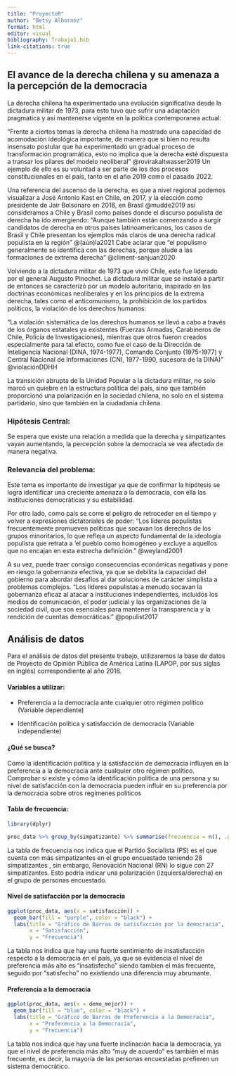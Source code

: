 ```yaml
---
title: "ProyectoR"
author: "Betsy Albornoz"
format: html
editor: visual
bibliography: Trabajo1.bib
link-citations: true 
---
```


## El avance de la derecha chilena y su amenaza a la percepción de la democracia 

La derecha chilena ha experimentado una evolución significativa desde la dictadura militar de 1973, para esto tuvo que sufrir una adaptación pragmatica y así mantenerse vigente en la politica contemporanea actual:

"Frente a ciertos temas la derecha chilena ha mostrado una capacidad de acomodación ideológica importante, de manera que si bien no resulta insensato postular que ha experimentado un gradual proceso de transformación programática, esto no implica que la derecha esté dispuesta a transar los pilares del modelo neoliberal" @rovirakaltwasser2019 Un ejemplo de ello es su voluntad a ser parte de los dos procesos constitucionales en el país, tanto en el año 2019 como el pasado 2022.

Una referencia del ascenso de la derecha, es que a nivel regional podemos visualizar a José Antonio Kast en Chile, en 2017, y la elección como presidente de Jair Bolsonaro en 2018, en Brasil @mudde2019 así consideramos a Chile y Brasil como países donde el discurso populista de derecha ha ido emergiendo: “Aunque también están comenzando a surgir candidatos de derecha en otros países latinoamericanos, los casos de Brasil y Chile presentan los ejemplos más claros de una derecha radical populista en la región” @(aún)la2021 Cabe aclarar que "el populismo generalmente se identifica con las derechas, porque alude a las formaciones de extrema derecha" @climent-sanjuan2020

Volviendo a la dictadura militar de 1973 que vivió Chile, este fue liderado por el general Augusto Pinochet. La dictadura militar que se instaló a partir de entonces se caracterizó por un modelo autoritario, inspirado en las doctrinas económicas neoliberales y en los principios de la extrema derecha, tales como el anticomunismo, la prohibición de los partidos políticos, la violación de los derechos humanos:

“La violación sistemática de los derechos humanos se llevó a cabo a través de los órganos estatales ya existentes (Fuerzas Armadas, Carabineros de Chile, Policía de Investigaciones), mientras que otros fueron creados especialmente para tal efecto, como fue el caso de la Dirección de Inteligencia Nacional (DINA, 1974-1977), Comando Conjunto (1975-1977) y Central Nacional de Informaciones (CNI, 1977-1990, sucesora de la DINA)” @violaciónDDHH

La transición abrupta de la Unidad Popular a la dictadura militar, no solo marcó un quiebre en la estructura política del país, sino que también proporcionó una polarización en la sociedad chilena, no solo en el sistema partidario, sino que también en la ciudadanía chilena.

### Hipótesis Central:

Se espera que existe una relación a medida que la derecha y simpatizantes vayan aumentando, la percepción sobre la democracia se vea afectada de manera negativa.

### Relevancia del problema:

Este tema es importante de investigar ya que de confirmar la hipótesis se logra identificar una creciente amenaza a la democracia, con ella las instituciones democráticas y su estabilidad.

Por otro lado, como país se corre el peligro de retroceder en el tiempo y volver a expresiones dictatoriales de poder: “Los líderes populistas frecuentemente promueven políticas que socavan los derechos de los grupos minoritarios, lo que refleja un aspecto fundamental de la ideología populista que retrata a 'el pueblo como homogéneo y excluye a aquellos que no encajan en esta estrecha definición.” @weyland2001

A su vez, puede traer consigo consecuencias económicas negativas y pone en riesgo la gobernanza efectiva, ya que se debilita la capacidad del gobierno para abordar desafíos al dar soluciones de carácter simplista a problemas complejos. “Los líderes populistas a menudo socavan la gobernanza eficaz al atacar a instituciones independientes, incluidos los medios de comunicación, el poder judicial y las organizaciones de la sociedad civil, que son esenciales para mantener la transparencia y la rendición de cuentas democráticas.” @populist2017

## Análisis de datos 

Para el análisis de datos del presente trabajo, utilizaremos la base de datos de Proyecto de Opinión Pública de América Latina (LAPOP, por sus siglas en inglés) correspondiente al año 2018.

#### Variables a utilizar:

-   Preferencia a la democracia ante cualquier otro régimen político (Variable dependiente)

-   Identificación política y satisfacción de democracia (Variable independiente)

#### ¿Qué se busca?

Como la identificación política y la satisfacción de democracia influyen en la preferencia a la democracia ante cualquier otro régimen político. Comprobar si existe y cómo la identificación política de una persona y su nivel de satisfacción con la democracia pueden influir en su preferencia por la democracia sobre otros regímenes políticos

#### Tabla de frecuencia: 

```r
library(dplyr)

proc_data %>% group_by(simpatizante) %>% summarise(frecuencia = n(), .groups = "drop")

```

La tabla de frecuencia nos indica que el Partido Socialista (PS) es el que cuenta con más simpatizantes en el grupo encuestado teniendo 28 simpatizantes , sin embargo, Renovación Nacional (RN) lo sigue con 27 simpatizantes. Esto podría indicar una polarización (izquiersa/derecha) en el grupo de personas encuestado.

#### Nivel de satisfacción por la democracia

```r
ggplot(proc_data, aes(x = satisfacción)) +
  geom_bar(fill = "purple", color = "black") +
  labs(title = "Gráfico de Barras de satisfacción por la democracia",
       x = "Satisfacción",
       y = "Frecuencia")
```

La tabla nos indica que hay una fuerte sentimiento de insatisfacción respecto a la democracia en el país, ya que se evidencia el nivel de preferencia más alto es "insatisfecho" siendo tambien el más frecuente, seguido por "satisfecho" no existiendo una diferencia muy abrumante.

#### Preferencia a la democracia

```r
ggplot(proc_data, aes(x = demo_mejor)) +
  geom_bar(fill = "blue", color = "black") +
  labs(title = "Gráfico de Barras de Preferencia a la Democracia",
       x = "Preferencia a la Democracia",
       y = "Frecuencia") 
```

La tabla nos indica que hay una fuerte inclinación hacia la democracia, ya que el nivel de preferencia más alto "muy de acuerdo" es también el más frecuente, es decir, la mayoría de las personas encuestadas prefieren un sistema democrático.
